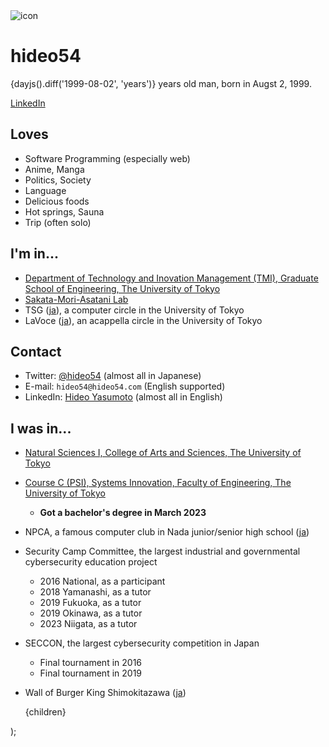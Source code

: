 
<div className='text-center'>
    <img
        src='https://img.hideo54.com/icons/real.png'
        alt='icon'
        width={200}
        height={200}
        className='rounded-full mx-auto my-4'
    />
    <h1 className='text-4xl font-bold my-4'>
        hideo54
    </h1>
    <p>
        {dayjs().diff('1999-08-02', 'years')} years old man, born in Augst 2, 1999.
    </p>
    <p>
        <a
            href='https://www.linkedin.com/in/hideo54'
            target='_blank'
            rel='noreferrer'
        >
            LinkedIn
        </a>
    </p>
</div>

## Loves

* Software Programming (especially web)
* Anime, Manga
* Politics, Society
* Language
* Delicious foods
* Hot springs, Sauna
* Trip (often solo)

## I'm in...

* [Department of Technology and Inovation Management (TMI), Graduate School of Engineering, The University of Tokyo](https://tmi.t.u-tokyo.ac.jp/en/)
* [Sakata-Mori-Asatani Lab](https://www.sakatalab.t.u-tokyo.ac.jp/)
* TSG ([ja](https://tsg.ne.jp/)), a computer circle in the University of Tokyo
* LaVoce ([ja](https://www.lavoce.jp/)), an acappella circle in the University of Tokyo

## Contact

* Twitter: [@hideo54](https://twitter.com/hideo54) (almost all in Japanese)
* E-mail: `hideo54@hideo54.com` (English supported)
* LinkedIn: [Hideo Yasumoto](https://www.linkedin.com/in/hideo54) (almost all in English)

## I was in...

* [Natural Sciences I, College of Arts and Sciences, The University of Tokyo](https://www.c.u-tokyo.ac.jp/eng_site/)
* [Course C (PSI), Systems Innovation, Faculty of Engineering, The University of Tokyo](https://www.si.t.u-tokyo.ac.jp/guide/en/)
    * **Got a bachelor's degree in March 2023**
* NPCA, a famous computer club in Nada junior/senior high school ([ja](https://www.npca.jp/))
* Security Camp Committee, the largest industrial and governmental cybersecurity education project
    * 2016 National, as a participant
    * 2018 Yamanashi, as a tutor
    * 2019 Fukuoka, as a tutor
    * 2019 Okinawa, as a tutor
    * 2023 Niigata, as a tutor
* SECCON, the largest cybersecurity competition in Japan
    * Final tournament in 2016
    * Final tournament in 2019
* Wall of Burger King Shimokitazawa ([ja](https://twitter.com/hideo54/status/1204218275233558528))

    <Layout showGoTop={false}>
        {children}
    </Layout>
);
